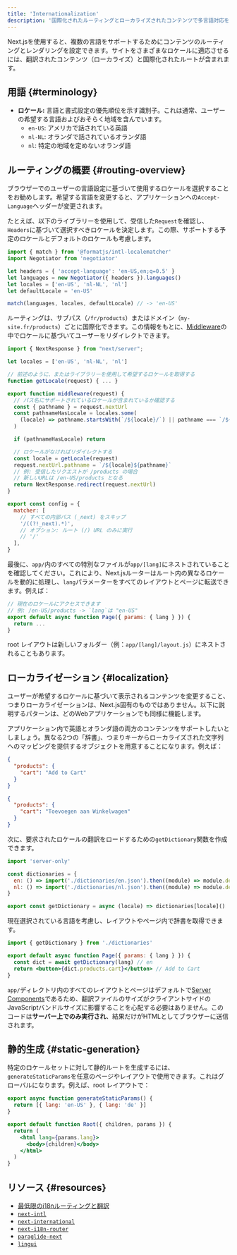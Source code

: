 ```yaml
---
title: 'Internationalization'
description: '国際化されたルーティングとローカライズされたコンテンツで多言語対応を追加する。'
---
```


Next.jsを使用すると、複数の言語をサポートするためにコンテンツのルーティングとレンダリングを設定できます。サイトをさまざまなロケールに適応させるには、翻訳されたコンテンツ（ローカライズ）と国際化されたルートが含まれます。

## 用語 {#terminology}

- **ロケール:** 言語と書式設定の優先順位を示す識別子。これは通常、ユーザーの希望する言語およびおそらく地域を含んでいます。
  - `en-US`: アメリカで話されている英語
  - `nl-NL`: オランダで話されているオランダ語
  - `nl`: 特定の地域を定めないオランダ語

## ルーティングの概要 {#routing-overview}

ブラウザーでのユーザーの言語設定に基づいて使用するロケールを選択することをお勧めします。希望する言語を変更すると、アプリケーションへの`Accept-Language`ヘッダーが変更されます。

たとえば、以下のライブラリーを使用して、受信した`Request`を確認し、`Headers`に基づいて選択すべきロケールを決定します。この際、サポートする予定のロケールとデフォルトのロケールも考慮します。

```js title="middleware.js"
import { match } from '@formatjs/intl-localematcher'
import Negotiator from 'negotiator'

let headers = { 'accept-language': 'en-US,en;q=0.5' }
let languages = new Negotiator({ headers }).languages()
let locales = ['en-US', 'nl-NL', 'nl']
let defaultLocale = 'en-US'

match(languages, locales, defaultLocale) // -> 'en-US'
```

ルーティングは、サブパス（`/fr/products`）またはドメイン（`my-site.fr/products`）ごとに国際化できます。この情報をもとに、[Middleware](/docs/app/building-your-application/routing/middleware)の中でロケールに基づいてユーザーをリダイレクトできます。

```js title="middleware.js"
import { NextResponse } from "next/server";

let locales = ['en-US', 'nl-NL', 'nl']

// 前述のように、またはライブラリーを使用して希望するロケールを取得する
function getLocale(request) { ... }

export function middleware(request) {
  // パス名にサポートされているロケールが含まれているか確認する
  const { pathname } = request.nextUrl
  const pathnameHasLocale = locales.some(
    (locale) => pathname.startsWith(`/${locale}/`) || pathname === `/${locale}`
  )

  if (pathnameHasLocale) return

  // ロケールがなければリダイレクトする
  const locale = getLocale(request)
  request.nextUrl.pathname = `/${locale}${pathname}`
  // 例: 受信したリクエストが /products の場合
  // 新しいURLは /en-US/products となる
  return NextResponse.redirect(request.nextUrl)
}

export const config = {
  matcher: [
    // すべての内部パス (_next) をスキップ
    '/((?!_next).*)',
    // オプション: ルート (/) URL のみに実行
    // '/'
  ],
}
```

最後に、`app/`内のすべての特別なファイルが`app/[lang]`にネストされていることを確認してください。これにより、Next.jsルーターはルート内の異なるロケールを動的に処理し、`lang`パラメーターをすべてのレイアウトとページに転送できます。例えば：

```jsx title="app/[lang]/page.js"
// 現在のロケールにアクセスできます
// 例: /en-US/products -> `lang`は "en-US"
export default async function Page({ params: { lang } }) {
  return ...
}
```

root レイアウトは新しいフォルダー（例：`app/[lang]/layout.js`）にネストされることもあります。

## ローカライゼーション {#localization}

ユーザーが希望するロケールに基づいて表示されるコンテンツを変更すること、つまりローカライゼーションは、Next.js固有のものではありません。以下に説明するパターンは、どのWebアプリケーションでも同様に機能します。

アプリケーション内で英語とオランダ語の両方のコンテンツをサポートしたいとしましょう。異なる2つの「辞書」、つまりキーからローカライズされた文字列へのマッピングを提供するオブジェクトを用意することになります。例えば：

```json title="dictionaries/en.json"
{
  "products": {
    "cart": "Add to Cart"
  }
}
```

```json title="dictionaries/nl.json"
{
  "products": {
    "cart": "Toevoegen aan Winkelwagen"
  }
}
```

次に、要求されたロケールの翻訳をロードするための`getDictionary`関数を作成できます。

```jsx title="app/[lang]/dictionaries.js"
import 'server-only'

const dictionaries = {
  en: () => import('./dictionaries/en.json').then((module) => module.default),
  nl: () => import('./dictionaries/nl.json').then((module) => module.default),
}

export const getDictionary = async (locale) => dictionaries[locale]()
```

現在選択されている言語を考慮し、レイアウトやページ内で辞書を取得できます。

```jsx title="app/[lang]/page.js"
import { getDictionary } from './dictionaries'

export default async function Page({ params: { lang } }) {
  const dict = await getDictionary(lang) // en
  return <button>{dict.products.cart}</button> // Add to Cart
}
```

`app/`ディレクトリ内のすべてのレイアウトとページはデフォルトで[Server Components](/docs/app/building-your-application/rendering/server-components)であるため、翻訳ファイルのサイズがクライアントサイドのJavaScriptバンドルサイズに影響することを心配する必要はありません。このコードは**サーバー上でのみ実行され**、結果だけがHTMLとしてブラウザーに送信されます。

## 静的生成 {#static-generation}

特定のロケールセットに対して静的ルートを生成するには、`generateStaticParams`を任意のページやレイアウトで使用できます。これはグローバルになります。例えば、root レイアウトで：

```jsx title="app/[lang]/layout.js"
export async function generateStaticParams() {
  return [{ lang: 'en-US' }, { lang: 'de' }]
}

export default function Root({ children, params }) {
  return (
    <html lang={params.lang}>
      <body>{children}</body>
    </html>
  )
}
```

## リソース {#resources}

- [最低限のi18nルーティングと翻訳](https://github.com/vercel/next.js/tree/canary/examples/i18n-routing)
- [`next-intl`](https://next-intl-docs.vercel.app/docs/next-13)
- [`next-international`](https://github.com/QuiiBz/next-international)
- [`next-i18n-router`](https://github.com/i18nexus/next-i18n-router)
- [`paraglide-next`](https://inlang.com/m/osslbuzt/paraglide-next-i18n)
- [`lingui`](https://lingui.dev)
